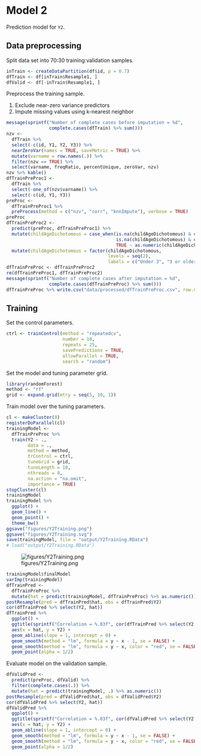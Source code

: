 # Model 2

Prediction model for `Y2`.


## Data preprocessing

Split data set into 70:30 training:validation samples.

```r
inTrain <- createDataPartition(df$id, p = 0.7)
dfTrain <- df[inTrain$Resample1, ]
dfValid <- df[-inTrain$Resample1, ]
```

Preprocess the training sample.

1. Exclude near-zero variance predictors
2. Impute missing values using k-nearest neighbor

```r
message(sprintf("Number of complete cases before imputation = %d",
                complete.cases(dfTrain) %>% sum()))
nzv <- 
  dfTrain %>% 
  select(-c(id, Y1, Y2, Y3)) %>% 
  nearZeroVar(names = TRUE, saveMetric = TRUE) %>%
  mutate(varname = row.names(.)) %>% 
  filter(nzv == TRUE) %>% 
  select(varname, freqRatio, percentUnique, zeroVar, nzv) 
nzv %>% kable()
dfTrainPreProc1 <-
  dfTrain %>% 
  select(-one_of(nzv$varname)) %>% 
  select(-c(id, Y1, Y3))
preProc <-
  dfTrainPreProc1 %>% 
  preProcess(method = c("nzv", "corr", "knnImpute"), verbose = TRUE)
preProc
dfTrainPreProc2 <-  
  predict(preProc, dfTrainPreProc1) %>% 
  mutate(childAgeDichotomous = case_when(is.na(childAgeDichotomous) & childAge < 3 ~ 1,
                                         is.na(childAgeDichotomous) & childAge >= 3 ~ 2,
                                         TRUE ~ as.numeric(childAgeDichotomous))) %>% 
  mutate(childAgeDichotomous = factor(childAgeDichotomous, 
                                      levels = seq(2), 
                                      labels = c("Under 3", "3 or older")))
dfTrainPreProc <- dfTrainPreProc2
rm(dfTrainPreProc1, dfTrainPreProc2)
message(sprintf("Number of complete cases after imputation = %d",
                complete.cases(dfTrainPreProc) %>% sum()))
dfTrainPreProc %>% write.csv("data/processed/dfTrainPreProc.csv", row.names = FALSE)
```

## Training

Set the control parameters.

```r
ctrl <- trainControl(method = "repeatedcv",
                     number = 10,
                     repeats = 25,
                     savePredictions = TRUE,
                     allowParallel = TRUE,
                     search = "random")
```

Set the model and tuning parameter grid.

```r
library(randomForest)
method <- "rf"
grid <- expand.grid(mtry = seq(5, 10, 1))
```

Train model over the tuning parameters.

```r
cl <- makeCluster(8)
registerDoParallel(cl)
trainingModel <-
  dfTrainPreProc %>% 
  train(Y2 ~ .,
        data = .,
        method = method,
        trControl = ctrl,
        tuneGrid = grid,
        tuneLength = 10,
        nthreads = 8,
        na.action = "na.omit",
        importance = TRUE)
stopCluster(cl)
trainingModel
trainingModel %>% 
  ggplot() + 
  geom_line() +
  geom_point() +
  theme_bw()
ggsave("figures/Y2Training.png")
ggsave("figures/Y2Training.svg")
save(trainingModel, file = "output/Y2Training.RData")
# load("output/Y2Training.RData")
```

![figures/Y2Training.png](figures/Y2Training.png)

```r
trainingModel$finalModel
varImp(trainingModel)
dfTrainPred <- 
  dfTrainPreProc %>% 
  mutate(hat = predict(trainingModel, dfTrainPreProc) %>% as.numeric())
postResample(pred = dfTrainPred$hat, obs = dfTrainPred$Y2)
cor(dfTrainPred %>% select(Y2, hat))
dfTrainPred %>% 
  ggplot() +
  ggtitle(sprintf("Correlation = %.03f", cor(dfTrainPred %>% select(Y2, hat)) %>% .[1, 2])) +
  aes(x = hat, y = Y2) +
  geom_abline(slope = 1, intercept = 0) +
  geom_smooth(method = "lm", formula = y ~ x - 1, se = FALSE) +
  geom_smooth(method = "lm", formula = y ~ x, color = "red", se = FALSE) +
  geom_point(alpha = 1/2)
```

Evaluate model on the validation sample.

```r
dfValidPred <- 
  predict(preProc, dfValid) %>% 
  filter(complete.cases(.)) %>% 
  mutate(hat = predict(trainingModel, .) %>% as.numeric())
postResample(pred = dfValidPred$hat, obs = dfValidPred$Y2)
cor(dfValidPred %>% select(Y2, hat))
dfValidPred %>% 
  ggplot() +
  ggtitle(sprintf("Correlation = %.03f", cor(dfValidPred %>% select(Y2, hat)) %>% .[1, 2])) +
  aes(x = hat, y = Y2) +
  geom_abline(slope = 1, intercept = 0) +
  geom_smooth(method = "lm", formula = y ~ x - 1, se = FALSE) +
  geom_smooth(method = "lm", formula = y ~ x, color = "red", se = FALSE) +
  geom_point(alpha = 1/2)
```
